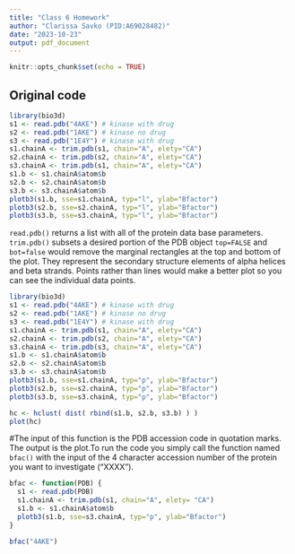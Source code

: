 ```yaml
---
title: "Class 6 Homework"
author: "Clarissa Savko (PID:A69028482)"
date: "2023-10-23"
output: pdf_document
---
```


```r
knitr::opts_chunk$set(echo = TRUE)
```

## Original code 

```r
library(bio3d)
s1 <- read.pdb("4AKE") # kinase with drug
s2 <- read.pdb("1AKE") # kinase no drug
s3 <- read.pdb("1E4Y") # kinase with drug
s1.chainA <- trim.pdb(s1, chain="A", elety="CA")
s2.chainA <- trim.pdb(s2, chain="A", elety="CA")
s3.chainA <- trim.pdb(s1, chain="A", elety="CA")
s1.b <- s1.chainA$atom$b
s2.b <- s2.chainA$atom$b
s3.b <- s3.chainA$atom$b
plotb3(s1.b, sse=s1.chainA, typ="l", ylab="Bfactor")
plotb3(s2.b, sse=s2.chainA, typ="l", ylab="Bfactor")
plotb3(s3.b, sse=s3.chainA, typ="l", ylab="Bfactor")
```

`read.pdb()` returns a list with all of the protein data base parameters.
`trim.pdb()` subsets a desired portion of the PDB object
`top=FALSE` and `bot=false` would remove the marginal rectangles at the top and bottom of the plot. They represent the secondary structure elements of alpha helices and beta strands.
Points rather than lines would make a better plot so you can see the individual data points.

```r
library(bio3d)
s1 <- read.pdb("4AKE") # kinase with drug
s2 <- read.pdb("1AKE") # kinase no drug
s3 <- read.pdb("1E4Y") # kinase with drug
s1.chainA <- trim.pdb(s1, chain="A", elety="CA")
s2.chainA <- trim.pdb(s2, chain="A", elety="CA")
s3.chainA <- trim.pdb(s3, chain="A", elety="CA")
s1.b <- s1.chainA$atom$b
s2.b <- s2.chainA$atom$b
s3.b <- s3.chainA$atom$b
plotb3(s1.b, sse=s1.chainA, typ="p", ylab="Bfactor")
plotb3(s2.b, sse=s2.chainA, typ="p", ylab="Bfactor")
plotb3(s3.b, sse=s3.chainA, typ="p", ylab="Bfactor")
```
```r
hc <- hclust( dist( rbind(s1.b, s2.b, s3.b) ) )
plot(hc)
```
#The input of this function is the PDB accession code in quotation marks. The output is the plot.To run the code you simply call the function named `bfac()` with the input of the 4 character accession number of the protein you want to investigate ("XXXX").
```r
bfac <- function(PDB) {
  s1 <- read.pdb(PDB)
  s1.chainA <- trim.pdb(s1, chain="A", elety= "CA")
  s1.b <- s1.chainA$atom$b
  plotb3(s1.b, sse=s3.chainA, typ="p", ylab="Bfactor")
}
```
```r
bfac("4AKE")
```



